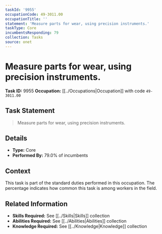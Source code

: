 ```yaml
---
taskId: '9955'
occupationCode: 49-3011.00
occupationTitle: ''
statement: 'Measure parts for wear, using precision instruments.'
taskType: Core
incumbentsResponding: 79
collection: Tasks
source: onet
---
```

# Measure parts for wear, using precision instruments.

**Task ID:** 9955
**Occupation:** [[../Occupations|Occupation]] with code `49-3011.00`

## Task Statement

> Measure parts for wear, using precision instruments.

## Details

- **Type:** Core
- **Performed By:** 79.0% of incumbents

## Context

This task is part of the standard duties performed in this occupation. The percentage indicates how common this task is among workers in the field.

## Related Information

- **Skills Required:** See [[../Skills|Skills]] collection
- **Abilities Required:** See [[../Abilities|Abilities]] collection
- **Knowledge Required:** See [[../Knowledge|Knowledge]] collection
